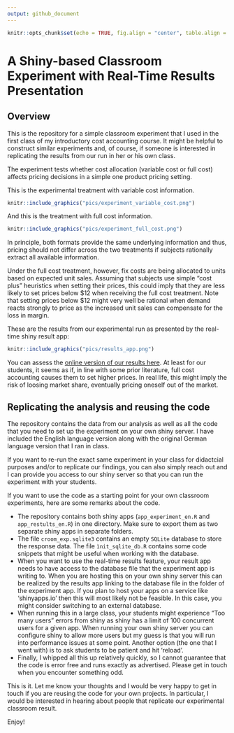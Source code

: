 ```yaml
---
output: github_document
---
```


```r
knitr::opts_chunk$set(echo = TRUE, fig.align = "center", table.align = "center", warnings = FALSE)
```

# A Shiny-based Classroom Experiment with Real-Time Results Presentation

## Overview

This is the repository for a simple classroom experiment that I used in the first 
class of my introductory cost accounting course. It might be helpful to
construct similar experiments and, of course, if someone is interested in replicating 
the results from our run in her or his own class.

The experiment tests whether cost allocation (variable cost or full cost) affects pricing decisions in a simple one product pricing setting. 

This is the experimental treatment with variable cost information. 

```r
knitr::include_graphics("pics/experiment_variable_cost.png")
```

And this is the treatment with full cost information.

```r
knitr::include_graphics("pics/experiment_full_cost.png")
```

In principle, both formats provide the same underlying information and thus, pricing should not differ across the two treatments if subjects rationally extract all available information. 

Under the full cost treatment, however, fix costs are being allocated to units based on expected unit sales. Assuming that subjects use simple "cost plus" heuristics when setting their prices, this could imply that they are less likely to set prices below \$12 when receiving the full cost treatment. Note that setting prices below \$12 might very well be rational when demand reacts strongly to price as the increased unit sales can compensate for the loss in margin.

These are the results from our experimental run as presented by the real-time shiny result app:

```r
knitr::include_graphics("pics/results_app.png")
```

You can assess the [online version of our results here](https://trr266.wiwi.hu-berlin.de/shiny/kore_croom_eval). At least for our students, it seems as if, in line with some prior literature, full cost accounting causes them to set higher prices. In real life, this might imply the risk of loosing market share, eventually pricing oneself out of the market.


## Replicating the analysis and reusing the code

The repository contains the data from our analysis as well as all the code that you need to set up the experiment on your own shiny server. I have included the English language version along with the original German language version that I ran in class.

If you want to re-run the exact same experiment in your class for didactcial purposes and/or to replicate our findings, you can also simply reach out and I can provide you access to our shiny server so that you can run the experiment with your students.

If you want to use the code as a starting point for your own classroom experiments, here are some remarks about the code.

- The repository contains both shiny apps (`app_experiment_en.R` and `app_restults_en.R`) in one directory. Make sure to export them as two separate shiny apps in separate folders. 
- The file `croom_exp.sqlite3` contains an empty `SQLite` database to store the response data. The file `ìnit_sqlite_db.R` contains some code snippets that might be useful when working with the database.
- When you want to use the real-time results feature, your result app needs to have access to the database file that the experiment app is writing to. When you are hosting this on your own shiny server this can be realized by the results app linking to the database file in the folder of the experiment app. If you plan to host your apps on a service like 'shinyapps.io' then this will most likely not be feasible. In this case, you might consider switching to an external database.
- When running this in a large class, your students might experience "Too many users" errors from shiny as shiny has a limit of 100 concurrent users for a given app. When running your own shiny server you can configure shiny to allow more users but my guess is that you will run into performance issues at some point. Another option (the one that I went with) is to ask students to be patient and hit 'reload'.
- Finally, I whipped all this up relatively quickly, so I cannot guarantee that the code is error free and runs exactly as advertised. Please get in touch when you encounter something odd.

This is it. Let me know your thoughts and I would be very happy to get in touch if you are reusing the code for your own projects. In particular, I would be interested in hearing about people that replicate our experimental classroom result.

Enjoy!
